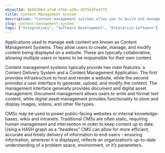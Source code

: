 ```yaml
---
objectId: 4b50396d-a7a8-4fbb-a28c-d3f55dfed779
title: Content Management System
description: "Content management systems allow you to build and manage websites."
slug: content-management-system
tags: ["Integrations", "Software Development", "Enterprise Software"]
---
```


Applications used to manage web content are known as Content Management Systems. They allow users to create, manage, and modify content being displayed on a website. These are typically collaborative, allowing multiple users or teams to be responsible for their own content.

Content management systems typically provide two main features: a Content Delivery System and a Content Management Application. The first provides infrastructure to host and render a website, while the second provides a user interface to generate, upload, and modify the content. The management interface generally provides document and digital asset management. Document management allows users to write and format text content, while digital asset management provides functionality to store and display images, videos, and other file types.

CMSs may be used to power public-facing websites or internal knowledge-bases, wikis and intranets. Traditional CMSs are often static, requiring human management and intervention in order to keep content up to date. Using a HASH graph as a “headless” CMS can allow for more efficient, accurate and timely delivery of information to end-users - ensuring information, wherever it is displayed, reflects an organization’s up-to-date understanding of a problem space, environment, or it’s parameters.